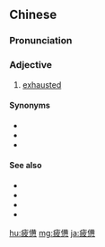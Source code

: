 {{also|疲惫}}
==Chinese==
{{zh-forms|s=疲惫}}

===Pronunciation===
{{zh-pron
|m=píbèi
|c=pei4 baai6
|mn=qz,tw,xm:phî-pē/zz:phî-pāi
|ma=Zh-píbèi.ogg
|cat=a
}}

===Adjective===
{{zh-adj}}

# [[exhausted]]

====Synonyms====
* {{zh-l|精疲力竭}}
* {{zh-l|精疲力盡}}
* {{zh-l|累死}}

====See also====
* {{zh-l|累}}
* {{zh-l|疲乏}}
* {{zh-l|疲倦}}
* {{zh-l|疲勞}}

{{zh-cat|Advanced}}

[[hu:疲憊]]
[[mg:疲憊]]
[[ja:疲憊]]